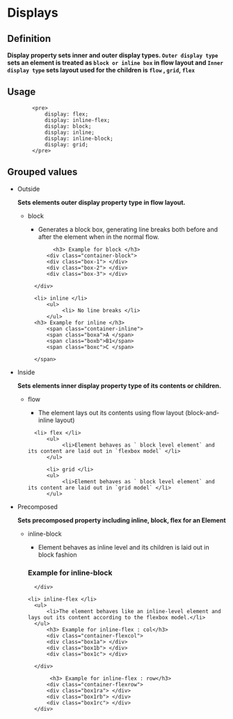 
<Meta title="Classes/Displays/Docs" />

# Displays

## Definition
 
  <b> Display property sets inner and outer display types. `Outer display type` sets an element is treated as `block or inline box` in flow layout  and `Inner display type` sets layout used for the children is
 `flow` , `grid`, `flex` </b>
 
## Usage
            <pre>
                display: flex; 
                display: inline-flex;
                display: block;
                display: inline;
                display: inline-block;
                display: grid;
            </pre>

## Grouped values

- Outside

    <b> Sets elements outer display property type in flow layout. </b>

    <ul>
        <li> block </li>
            <ul>
                <li> Generates a block box, generating line breaks both before and after the element when in the normal flow. </li>
            </ul>

              <h3> Example for block </h3>
            <div class="container-block">
            <div class="box-1"> </div>
            <div class="box-2"> </div>
            <div class="box-3"> </div>

        </div>

        <li> inline </li>
            <ul>
                 <li> No line breaks </li>
            </ul>
        <h3> Example for inline </h3>
            <span class="container-inline">
            <span class="boxa">A </span>
            <span class="boxb">B1</span>
            <span class="boxc">C </span>

        </span>
    </ul>

- Inside

    <b> Sets elements inner display property type of its contents or children. </b>

    <ul>
        <li> flow </li>
            <ul>
                <li>The element lays out its contents using flow layout (block-and-inline layout)</li>
            </ul>
   
        <li> flex </li>
            <ul>
                 <li>Element behaves as ` block level element` and its content are laid out in `flexbox model` </li>
            </ul>

            <li> grid </li>
            <ul>
                 <li>Element behaves as ` block level element` and its content are laid out in `grid model` </li>
            </ul>
    </ul>


- Precomposed

   <b> Sets precomposed property including inline, block, flex for an Element </b>

    <ul>
    <li> inline-block </li>
        <ul>
            <li>Element behaves as inline level and its children is laid out in block fashion</li>
        </ul>
          <h3> Example for inline-block </h3>
            <div class="container-block">
            <div class="box1"> </div>
            <div class="box2"> </div>
            <div class="box3"> </div>

        </div>

      <li> inline-flex </li>
        <ul>
            <li>The element behaves like an inline-level element and lays out its content according to the flexbox model.</li>
        </ul>  
            <h3> Example for inline-flex : col</h3>
            <div class="container-flexcol">
            <div class="box1a"> </div>
            <div class="box1b"> </div>
            <div class="box1c"> </div>

        </div>     

             <h3> Example for inline-flex : row</h3>
            <div class="container-flexrow">
            <div class="box1ra"> </div>
            <div class="box1rb"> </div>
            <div class="box1rc"> </div>
        </div>  

    </ul>

    



    
